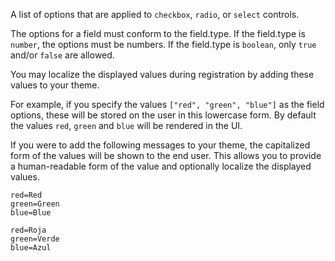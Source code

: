 
A list of options that are applied to `checkbox`, `radio`, or `select` controls.

The options for a field must conform to the <InlineField>field.type</InlineField>. If the <InlineField>field.type</InlineField> is `number`, the options must be numbers. If the <InlineField>field.type</InlineField> is `boolean`, only `true` and/or `false` are allowed.

You may localize the displayed values during registration by adding these values to your theme.

For example, if you specify the values `["red", "green", "blue"]` as the field options, these will be stored on the user in this lowercase form. By default the values `red`, `green` and `blue` will be rendered in the UI.

If you were to add the following messages to your theme, the capitalized form of the values will be shown to the end user. This allows you to provide a human-readable form of the value and optionally localize the displayed values.

```properties title="Default"
red=Red
green=Green
blue=Blue
```

```properties title="Spanish"
red=Roja
green=Verde
blue=Azul
```
